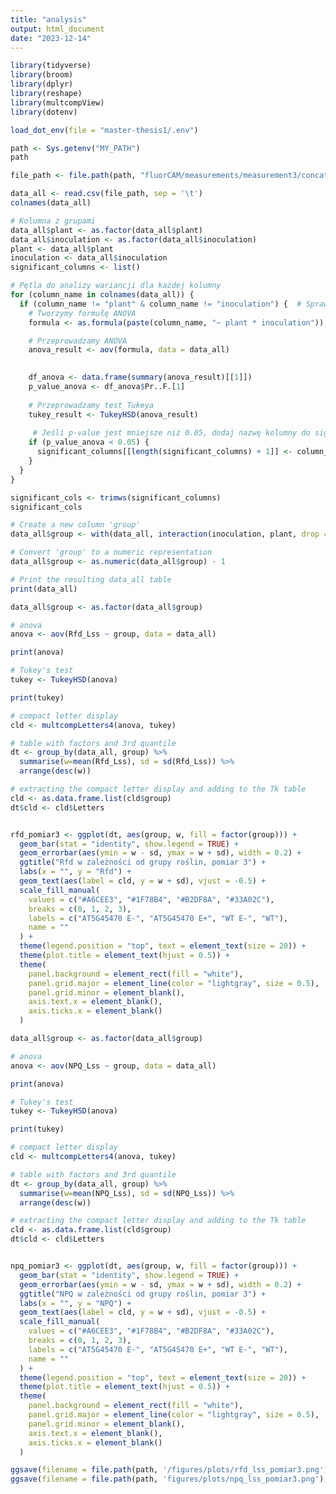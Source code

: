 ```yaml
---
title: "analysis"
output: html_document
date: "2023-12-14"
---
```


```r
library(tidyverse)
library(broom)
library(dplyr)
library(reshape)
library(multcompView)
library(dotenv)
```

```r
load_dot_env(file = "master-thesis1/.env")
```


```r
path <- Sys.getenv("MY_PATH")
path
```

```r
file_path <- file.path(path, "fluorCAM/measurements/measurement3/concatenated_file.tsv")

data_all <- read.csv(file_path, sep = '\t')
colnames(data_all)
```


```r
# Kolumna z grupami
data_all$plant <- as.factor(data_all$plant)
data_all$inoculation <- as.factor(data_all$inoculation)
plant <- data_all$plant
inoculation <- data_all$inoculation
significant_columns <- list()

# Pętla do analizy wariancji dla każdej kolumny
for (column_name in colnames(data_all)) {
  if (column_name != "plant" & column_name != "inoculation") {  # Sprawdzamy kolumny inne niż 'plant' i 'inoculation'
    # Tworzymy formułę ANOVA
    formula <- as.formula(paste(column_name, "~ plant * inoculation"))

    # Przeprowadzamy ANOVA
    anova_result <- aov(formula, data = data_all)

  
    df_anova <- data.frame(summary(anova_result)[[1]])
    p_value_anova <- df_anova$Pr..F.[1]
    
    # Przeprowadzamy test Tukeya
    tukey_result <- TukeyHSD(anova_result)
    
     # Jeśli p-value jest mniejsze niż 0.05, dodaj nazwę kolumny do significant_columns
    if (p_value_anova < 0.05) {
      significant_columns[[length(significant_columns) + 1]] <- column_name
    }
  }
}
```

```r
significant_cols <- trimws(significant_columns)
significant_cols
```


```r
# Create a new column 'group'
data_all$group <- with(data_all, interaction(inoculation, plant, drop = TRUE))

# Convert 'group' to a numeric representation
data_all$group <- as.numeric(data_all$group) - 1

# Print the resulting data_all table
print(data_all)
```


```r
data_all$group <- as.factor(data_all$group)

# anova
anova <- aov(Rfd_Lss ~ group, data = data_all)

print(anova)

# Tukey's test
tukey <- TukeyHSD(anova)

print(tukey)

# compact letter display
cld <- multcompLetters4(anova, tukey)

# table with factors and 3rd quantile
dt <- group_by(data_all, group) %>%
  summarise(w=mean(Rfd_Lss), sd = sd(Rfd_Lss)) %>%
  arrange(desc(w))

# extracting the compact letter display and adding to the Tk table
cld <- as.data.frame.list(cld$group)
dt$cld <- cld$Letters


rfd_pomiar3 <- ggplot(dt, aes(group, w, fill = factor(group))) + 
  geom_bar(stat = "identity", show.legend = TRUE) +
  geom_errorbar(aes(ymin = w - sd, ymax = w + sd), width = 0.2) +
  ggtitle("Rfd w zależności od grupy roślin, pomiar 3") +
  labs(x = "", y = "Rfd") +
  geom_text(aes(label = cld, y = w + sd), vjust = -0.5) +
  scale_fill_manual(
    values = c("#A6CEE3", "#1F78B4", "#B2DF8A", "#33A02C"),
    breaks = c(0, 1, 2, 3),
    labels = c("AT5G45470 E-", "AT5G45470 E+", "WT E-", "WT"),
    name = ""
  ) +
  theme(legend.position = "top", text = element_text(size = 20)) +
  theme(plot.title = element_text(hjust = 0.5)) +
  theme(
    panel.background = element_rect(fill = "white"),
    panel.grid.major = element_line(color = "lightgray", size = 0.5),
    panel.grid.minor = element_blank(),
    axis.text.x = element_blank(),
    axis.ticks.x = element_blank()
  )
```

```r
data_all$group <- as.factor(data_all$group)

# anova
anova <- aov(NPQ_Lss ~ group, data = data_all)

print(anova)

# Tukey's test
tukey <- TukeyHSD(anova)

print(tukey)

# compact letter display
cld <- multcompLetters4(anova, tukey)

# table with factors and 3rd quantile
dt <- group_by(data_all, group) %>%
  summarise(w=mean(NPQ_Lss), sd = sd(NPQ_Lss)) %>%
  arrange(desc(w))

# extracting the compact letter display and adding to the Tk table
cld <- as.data.frame.list(cld$group)
dt$cld <- cld$Letters


npq_pomiar3 <- ggplot(dt, aes(group, w, fill = factor(group))) + 
  geom_bar(stat = "identity", show.legend = TRUE) +
  geom_errorbar(aes(ymin = w - sd, ymax = w + sd), width = 0.2) +
  ggtitle("NPQ w zależności od grupy roślin, pomiar 3") +
  labs(x = "", y = "NPQ") +
  geom_text(aes(label = cld, y = w + sd), vjust = -0.5) +
  scale_fill_manual(
    values = c("#A6CEE3", "#1F78B4", "#B2DF8A", "#33A02C"),
    breaks = c(0, 1, 2, 3),
    labels = c("AT5G45470 E-", "AT5G45470 E+", "WT E-", "WT"),
    name = ""
  ) +
  theme(legend.position = "top", text = element_text(size = 20)) +
  theme(plot.title = element_text(hjust = 0.5)) +
  theme(
    panel.background = element_rect(fill = "white"),
    panel.grid.major = element_line(color = "lightgray", size = 0.5),
    panel.grid.minor = element_blank(),
    axis.text.x = element_blank(),
    axis.ticks.x = element_blank()
  )
```

```r
ggsave(filename = file.path(path, '/figures/plots/rfd_lss_pomiar3.png'), plot = rfd_pomiar1, width = 12, height = 8)
ggsave(filename = file.path(path, 'figures/plots/npq_lss_pomiar3.png'), plot = npq_pomiar1, width = 12, height = 8)
```









